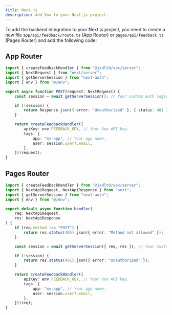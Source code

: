 ```yaml
---
title: Next.js
description: Add Vox to your Next.js project.
---
```


To add the backend integration to your Next.js project, you need to create a new file `app/api/feedback/route.ts` (App Router) or `pages/api/feedback.ts` (Pages Router) and add the following code:

## App Router

```ts
import { createFeedbackHandler } from "@jxdltd/vox/server";
import { NextRequest } from "next/server";
import { getServerSession } from "next-auth";
import { env } from "@/env";

export async function POST(request: NextRequest) {
	const session = await getServerSession(); // Your custom auth logic.

	if (!session) {
		return Response.json({ error: "Unauthorized" }, { status: 401 });
	}

	return createFeedbackHandler({
		apiKey: env.FEEDBACK_KEY, // Your Vox API key.
		tags: {
			app: "my-app", // Your app name.
			user: session.user?.email,
		},
	})(request);
}
```

## Pages Router

```ts
import { createFeedbackHandler } from "@jxdltd/vox/server";
import { NextApiRequest, NextApiResponse } from "next";
import { getServerSession } from "next-auth";
import { env } from "@/env";

export default async function handler(
	req: NextApiRequest,
	res: NextApiResponse
) {
	if (req.method !== "POST") {
		return res.status(405).json({ error: "Method not allowed" });
	}

	const session = await getServerSession({ req, res }); // Your custom auth logic.

	if (!session) {
		return res.status(401).json({ error: "Unauthorized" });
	}

	return createFeedbackHandler({
		apiKey: env.FEEDBACK_KEY, // Your Vox API key.
		tags: {
			app: "my-app", // Your app name.
			user: session.user?.email,
		},
	})(req);
}
```
